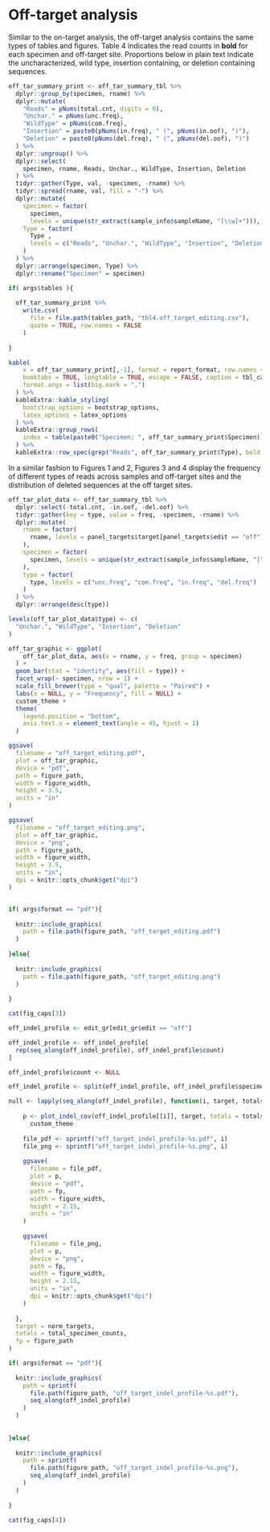 # Off-target analysis

Similar to the on-target analysis, the off-target analysis contains the same types of tables and figures. Table 4 indicates the read counts in **bold** for each specimen and off-target site. Proportions below in plain text indicate the uncharacterized, wild type, insertion containing, or deletion containing sequences.

```r
off_tar_summary_print <- off_tar_summary_tbl %>%
  dplyr::group_by(specimen, rname) %>%
  dplyr::mutate(
    "Reads" = pNums(total.cnt, digits = 0),
    "Unchar." = pNums(unc.freq),
    "WildType" = pNums(com.freq),
    "Insertion" = paste0(pNums(in.freq), " (", pNums(in.oof), ")"),
    "Deletion" = paste0(pNums(del.freq), " (", pNums(del.oof), ")")
  ) %>%
  dplyr::ungroup() %>%
  dplyr::select(
    specimen, rname, Reads, Unchar., WildType, Insertion, Deletion
  ) %>%
  tidyr::gather(Type, val, -specimen, -rname) %>%
  tidyr::spread(rname, val, fill = "-") %>%
  dplyr::mutate(
    specimen = factor(
      specimen, 
      levels = unique(str_extract(sample_info$sampleName, "[\\w]+"))),
    Type = factor(
      Type , 
      levels = c("Reads", "Unchar.", "WildType", "Insertion", "Deletion")
    )
  ) %>%
  dplyr::arrange(specimen, Type) %>%
  dplyr::rename("Specimen" = specimen)

if( args$tables ){
  
  off_tar_summary_print %>%
    write.csv(
      file = file.path(tables_path, "tbl4.off_target_editing.csv"),
      quote = TRUE, row.names = FALSE
    )
  
}

kable(
    x = off_tar_summary_print[,-1], format = report_format, row.names = FALSE,
    booktabs = TRUE, longtable = TRUE, escape = FALSE, caption = tbl_caps[4],
    format.args = list(big.mark = ",")
  ) %>%
  kableExtra::kable_styling(
    bootstrap_options = bootstrap_options,
    latex_options = latex_options
  ) %>%
  kableExtra::group_rows(
    index = table(paste0("Specimen: ", off_tar_summary_print$Specimen))
  ) %>%
  kableExtra::row_spec(grep("Reads", off_tar_summary_print$Type), bold = TRUE)

```

In a similar fashion to Figures 1 and 2, Figures 3 and 4 display the frequency of different types of reads across samples and off-target sites and the distribution of deleted sequences at the off target sites.

```r
off_tar_plot_data <- off_tar_summary_tbl %>%
  dplyr::select(-total.cnt, -in.oof, -del.oof) %>%
  tidyr::gather(key = type, value = freq, -specimen, -rname) %>%
  dplyr::mutate(
    rname = factor(
      rname, levels = panel_targets$target[panel_targets$edit == "off"]
    ),
    specimen = factor(
      specimen, levels = unique(str_extract(sample_info$sampleName, "[\\w]+"))
    ),
    type = factor(
      type, levels = c("unc.freq", "com.freq", "in.freq", "del.freq")
    )
  ) %>%
  dplyr::arrange(desc(type))

levels(off_tar_plot_data$type) <- c(
  "Unchar.", "WildType", "Insertion", "Deletion"
)

off_tar_graphic <- ggplot(
    off_tar_plot_data, aes(x = rname, y = freq, group = specimen)
  ) + 
  geom_bar(stat = "identity", aes(fill = type)) + 
  facet_wrap(~ specimen, nrow = 1) +
  scale_fill_brewer(type = "qual", palette = "Paired") +
  labs(x = NULL, y = "Frequency", fill = NULL) +
  custom_theme +
  theme(
    legend.position = "bottom",
    axis.text.x = element_text(angle = 45, hjust = 1)
  )

ggsave(
  filename = "off_target_editing.pdf", 
  plot = off_tar_graphic, 
  device = "pdf", 
  path = figure_path, 
  width = figure_width, 
  height = 3.5, 
  units = "in"
)

ggsave(
  filename = "off_target_editing.png", 
  plot = off_tar_graphic, 
  device = "png", 
  path = figure_path, 
  width = figure_width,
  height = 3.5, 
  units = "in",
  dpi = knitr::opts_chunk$get("dpi")
)


if( args$format == "pdf"){
  
  knitr::include_graphics(
    path = file.path(figure_path, "off_target_editing.pdf")
  )
  
}else{
  
  knitr::include_graphics(
    path = file.path(figure_path, "off_target_editing.png")
  )
  
}
```

```r
cat(fig_caps[3]) 
```

```r
off_indel_profile <- edit_gr[edit_gr$edit == "off"]

off_indel_profile <- off_indel_profile[
  rep(seq_along(off_indel_profile), off_indel_profile$count)
]

off_indel_profile$count <- NULL

off_indel_profile <- split(off_indel_profile, off_indel_profile$specimen)

null <- lapply(seq_along(off_indel_profile), function(i, target, totals, fp){
  
    p <- plot_indel_cov(off_indel_profile[[i]], target, totals = totals) + 
      custom_theme
    
    file_pdf <- sprintf("off_target_indel_profile-%s.pdf", i)
    file_png <- sprintf("off_target_indel_profile-%s.png", i)
      
    ggsave(
      filename = file_pdf, 
      plot = p, 
      device = "pdf", 
      path = fp, 
      width = figure_width, 
      height = 2.15, 
      units = "in"
    )
    
    ggsave(
      filename = file_png, 
      plot = p, 
      device = "png", 
      path = fp, 
      width = figure_width,
      height = 2.15, 
      units = "in",
      dpi = knitr::opts_chunk$get("dpi")
    )
    
  },
  target = norm_targets,
  totals = total_specimen_counts,
  fp = figure_path
)

if( args$format == "pdf"){
  
  knitr::include_graphics(
    path = sprintf(
      file.path(figure_path, "off_target_indel_profile-%s.pdf"), 
      seq_along(off_indel_profile)
    )
  )
  
  
}else{
  
  knitr::include_graphics(
    path = sprintf(
      file.path(figure_path, "off_target_indel_profile-%s.png"), 
      seq_along(off_indel_profile)
    )
  )
  
}

```

```r
cat(fig_caps[4]) 
```